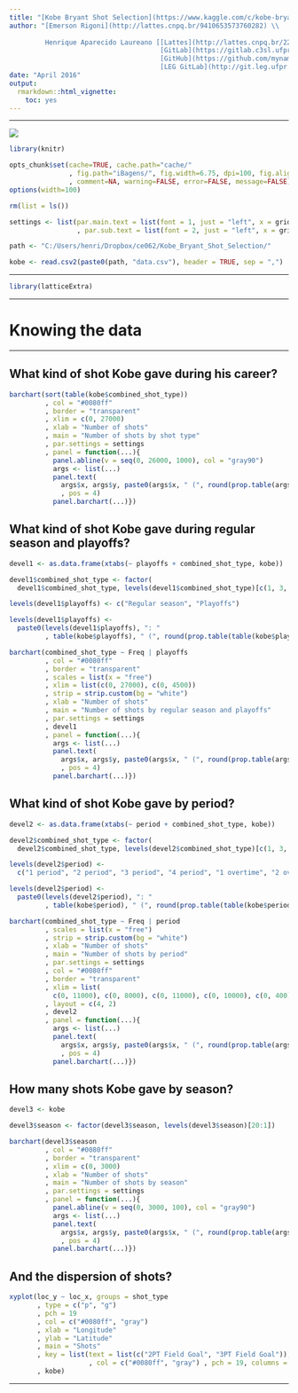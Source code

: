 ```yaml
---
title: "[Kobe Bryant Shot Selection](https://www.kaggle.com/c/kobe-bryant-shot-selection)"
author: "[Emerson Rigoni](http://lattes.cnpq.br/9410653573760282) \\
         
         Henrique Aparecido Laureano [[Lattes](http://lattes.cnpq.br/2224901552085090),
                                      [GitLab](https://gitlab.c3sl.ufpr.br/u/hal11),
                                      [GitHub](https://github.com/mynameislaure),
                                      [LEG GitLab](http://git.leg.ufpr.br/u/laureano)]"
date: "April 2016"
output:
  rmarkdown::html_vignette:
    toc: yes
---
```


***

![](cant_really_hit_all.jpg)

```r
library(knitr)

opts_chunk$set(cache=TRUE, cache.path="cache/"
               , fig.path="iBagens/", fig.width=6.75, dpi=100, fig.align="center"
               , comment=NA, warning=FALSE, error=FALSE, message=FALSE)
options(width=100)

rm(list = ls())

settings <- list(par.main.text = list(font = 1, just = "left", x = grid::unit(5, "mm"))
                 , par.sub.text = list(font = 2, just = "left", x = grid::unit(5, "mm")))
```

```r
path <- "C:/Users/henri/Dropbox/ce062/Kobe_Bryant_Shot_Selection/"
```

```r
kobe <- read.csv2(paste0(path, "data.csv"), header = TRUE, sep = ",")
```

***

```r
library(latticeExtra)
```

***

# Knowing the data

***

## What kind of shot Kobe gave during his career?

```r
barchart(sort(table(kobe$combined_shot_type))
         , col = "#0080ff"
         , border = "transparent"
         , xlim = c(0, 27000)
         , xlab = "Number of shots"
         , main = "Number of shots by shot type"
         , par.settings = settings
         , panel = function(...){
           panel.abline(v = seq(0, 26000, 1000), col = "gray90")
           args <- list(...)
           panel.text(
             args$x, args$y, paste0(args$x, " (", round(prop.table(args$x), 3)*100, "%)")
             , pos = 4)
           panel.barchart(...)})
```

## What kind of shot Kobe gave during regular season and playoffs?

```r
devel1 <- as.data.frame(xtabs(~ playoffs + combined_shot_type, kobe))

devel1$combined_shot_type <- factor(
  devel1$combined_shot_type, levels(devel1$combined_shot_type)[c(1, 3, 6, 2, 5, 4)])

levels(devel1$playoffs) <- c("Regular season", "Playoffs")

levels(devel1$playoffs) <-
  paste0(levels(devel1$playoffs), ": "
         , table(kobe$playoffs), " (", round(prop.table(table(kobe$playoffs)), 4)*100, "%)")

barchart(combined_shot_type ~ Freq | playoffs
         , col = "#0080ff"
         , border = "transparent"
         , scales = list(x = "free")
         , xlim = list(c(0, 27000), c(0, 4500))
         , strip = strip.custom(bg = "white")
         , xlab = "Number of shots"
         , main = "Number of shots by regular season and playoffs"
         , par.settings = settings
         , devel1
         , panel = function(...){
           args <- list(...)
           panel.text(
             args$x, args$y, paste0(args$x, " (", round(prop.table(args$x), 3)*100, "%)")
             , pos = 4)
           panel.barchart(...)})
```

## What kind of shot Kobe gave by period?

```r
devel2 <- as.data.frame(xtabs(~ period + combined_shot_type, kobe))

devel2$combined_shot_type <- factor(
  devel2$combined_shot_type, levels(devel2$combined_shot_type)[c(1, 3, 6, 2, 5, 4)])

levels(devel2$period) <-
  c("1 period", "2 period", "3 period", "4 period", "1 overtime", "2 overtime", "3 overtime")

levels(devel2$period) <-
  paste0(levels(devel2$period), ": "
         , table(kobe$period), " (", round(prop.table(table(kobe$period)), 4)*100, "%)")

barchart(combined_shot_type ~ Freq | period
         , scales = list(x = "free")
         , strip = strip.custom(bg = "white")
         , xlab = "Number of shots"
         , main = "Number of shots by period"
         , par.settings = settings
         , col = "#0080ff"
         , border = "transparent"
         , xlim = list(
           c(0, 11000), c(0, 8000), c(0, 11000), c(0, 10000), c(0, 400), c(0, 50), c(0, 8))
         , layout = c(4, 2)
         , devel2
         , panel = function(...){
           args <- list(...)
           panel.text(
             args$x, args$y, paste0(args$x, " (", round(prop.table(args$x), 3)*100, "%)")
             , pos = 4)
           panel.barchart(...)})
```

## How many shots Kobe gave by season?

```r
devel3 <- kobe

devel3$season <- factor(devel3$season, levels(devel3$season)[20:1])

barchart(devel3$season
         , col = "#0080ff"
         , border = "transparent"
         , xlim = c(0, 3000)
         , xlab = "Number of shots"
         , main = "Number of shots by season"
         , par.settings = settings
         , panel = function(...){
           panel.abline(v = seq(0, 3000, 100), col = "gray90")
           args <- list(...)
           panel.text(
             args$x, args$y, paste0(args$x, " (", round(prop.table(args$x), 3)*100, "%)")
             , pos = 4)
           panel.barchart(...)})
```

## And the dispersion of shots?

```r
xyplot(loc_y ~ loc_x, groups = shot_type
       , type = c("p", "g")
       , pch = 19
       , col = c("#0080ff", "gray")
       , xlab = "Longitude"
       , ylab = "Latitude"
       , main = "Shots"
       , key = list(text = list(c("2PT Field Goal", "3PT Field Goal")), points = TRUE
                    , col = c("#0080ff", "gray") , pch = 19, columns = 2)
       , kobe)
```

***
